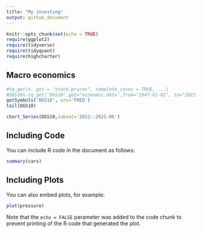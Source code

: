 ```yaml
---
title: "My investing"
output: github_document
---
```


```r
knitr::opts_chunk$set(echo = TRUE)
require(ggplot2)
require(tidyverse)
require(tidyquant)
require(highcharter)
```

## Macro economics
```r
#tq_get(x, get = "stock.prices", complete_cases = TRUE, ...)
#DGS10<-tq_get('DGS10',get="economic.data",from="1947-01-01", to="2021-6-17")
getSymbols('DGS10', src='FRED')
tail(DGS10)

chart_Series(DGS10,subset='2012::2021-06')
```

## Including Code

You can include R code in the document as follows:

```r
summary(cars)
```

## Including Plots

You can also embed plots, for example:

```r
plot(pressure)
```

Note that the `echo = FALSE` parameter was added to the code chunk to prevent printing of the R code that generated the plot.
